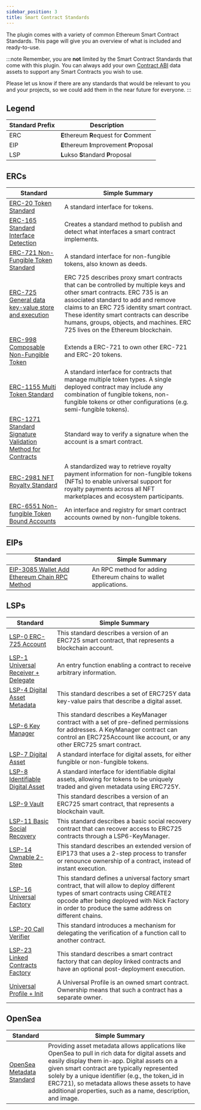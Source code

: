```yaml
---
sidebar_position: 3
title: Smart Contract Standards
---
```


The plugin comes with a variety of common Ethereum Smart Contract Standards. This page will give you an overview of what is included and ready-to-use.

:::note
Remember, you are **not** limited by the Smart Contract Standards that come with this plugin. You can always add your own
[Contract ABI](/docs/ethereum/abi/parse-abi) data assets to support any Smart Contracts you wish to use.

Please let us know if there are any standards that would be relevant to you and your projects, so we could add them in the near future for everyone.
:::

## Legend

| Standard Prefix | Description                               |
|-----------------|-------------------------------------------|
| ERC             | **E**thereum **R**equest for **C**omment  |
| EIP             | **E**thereum **I**mprovement **P**roposal |
| LSP             | **L**ukso **S**tandard **P**roposal       |

## ERCs
| Standard                                                                                               | Simple Summary                                                                                                                                                                                                                                                                                                                            |
|--------------------------------------------------------------------------------------------------------|-------------------------------------------------------------------------------------------------------------------------------------------------------------------------------------------------------------------------------------------------------------------------------------------------------------------------------------------|
| [ERC-20 Token Standard](https://eips.ethereum.org/EIPS/eip-20)                                         | A standard interface for tokens.                                                                                                                                                                                                                                                                                                          |
| [ERC-165 Standard Interface Detection](https://eips.ethereum.org/EIPS/eip-165)                         | Creates a standard method to publish and detect what interfaces a smart contract implements.                                                                                                                                                                                                                                              |
| [ERC-721 Non-Fungible Token Standard](https://eips.ethereum.org/EIPS/eip-721)                          | A standard interface for non-fungible tokens, also known as deeds.                                                                                                                                                                                                                                                                        |
| [ERC-725 General data key-value store and execution](https://erc725alliance.org/)                      | ERC 725 describes proxy smart contracts that can be controlled by multiple keys and other smart contracts. ERC 735 is an associated standard to add and remove claims to an ERC 725 identity smart contract. These identity smart contracts can describe humans, groups, objects, and machines. ERC 725 lives on the Ethereum blockchain. |
| [ERC-998 Composable Non-Fungible Token](https://eips.ethereum.org/EIPS/eip-998)                        | Extends a ERC-721 to own other ERC-721 and ERC-20 tokens.                                                                                                                                                                                                                                                                                 |
| [ERC-1155 Multi Token Standard](https://eips.ethereum.org/EIPS/eip-1155)                               | A standard interface for contracts that manage multiple token types. A single deployed contract may include any combination of fungible tokens, non-fungible tokens or other configurations (e.g. semi-fungible tokens).                                                                                                                  |
| [ERC-1271 Standard Signature Validation Method for Contracts](https://eips.ethereum.org/EIPS/eip-1271) | Standard way to verify a signature when the account is a smart contract.                                                                                                                                                                                                                                                                  |
| [ERC-2981 NFT Royalty Standard](https://eips.ethereum.org/EIPS/eip-2981)                               | A standardized way to retrieve royalty payment information for non-fungible tokens (NFTs) to enable universal support for royalty payments across all NFT marketplaces and ecosystem participants.                                                                                                                                        |
| [ERC-6551 Non-fungible Token Bound Accounts](https://eips.ethereum.org/EIPS/eip-6551)                  | An interface and registry for smart contract accounts owned by non-fungible tokens.                                                                                                                                                                                                                                                       |

## EIPs
| Standard                                                                                 | Simple Summary                                                   |
|------------------------------------------------------------------------------------------|------------------------------------------------------------------|
| [EIP-3085 Wallet Add Ethereum Chain RPC Method](https://eips.ethereum.org/EIPS/eip-3085) | An RPC method for adding Ethereum chains to wallet applications. |

## LSPs
| Standard                                                                                                                   | Simple Summary                                                                                                                                                                                                                               |
|----------------------------------------------------------------------------------------------------------------------------|----------------------------------------------------------------------------------------------------------------------------------------------------------------------------------------------------------------------------------------------|
| [LSP-0 ERC-725 Account](https://github.com/lukso-network/LIPs/blob/main/LSPs/LSP-0-ERC725Account.md)                       | This standard describes a version of an ERC725 smart contract, that represents a blockchain account.                                                                                                                                         |
| [LSP-1 Universal Receiver + Delegate](https://docs.lukso.tech/standards/generic-standards/lsp1-universal-receiver)         | An entry function enabling a contract to receive arbitrary information.                                                                                                                                                                      |
| [LSP-4 Digital Asset Metadata](https://github.com/lukso-network/LIPs/blob/main/LSPs/LSP-4-DigitalAsset-Metadata.md)        | This standard describes a set of ERC725Y data key-value pairs that describe a digital asset.                                                                                                                                                 |
| [LSP-6 Key Manager](https://github.com/lukso-network/LIPs/blob/main/LSPs/LSP-6-KeyManager.md)                              | This standard describes a KeyManager contract with a set of pre-defined permissions for addresses. A KeyManager contract can control an ERC725Account like account, or any other ERC725 smart contract.                                      |
| [LSP-7 Digital Asset](https://github.com/lukso-network/LIPs/blob/main/LSPs/LSP-7-DigitalAsset.md)                          | A standard interface for digital assets, for either fungible or non-fungible tokens.                                                                                                                                                         |
| [LSP-8 Identifiable Digital Asset](https://github.com/lukso-network/LIPs/blob/main/LSPs/LSP-8-IdentifiableDigitalAsset.md) | A standard interface for identifiable digital assets, allowing for tokens to be uniquely traded and given metadata using ERC725Y.                                                                                                            |
| [LSP-9 Vault](https://github.com/lukso-network/LIPs/blob/main/LSPs/LSP-9-Vault.md)                                         | This standard describes a version of an ERC725 smart contract, that represents a blockchain vault.                                                                                                                                           |
| [LSP-11 Basic Social Recovery](https://github.com/lukso-network/LIPs/blob/main/LSPs/LSP-11-BasicSocialRecovery.md)         | This standard describes a basic social recovery contract that can recover access to ERC725 contracts through a LSP6-KeyManager.                                                                                                              |
| [LSP-14 Ownable 2-Step](https://docs.lukso.tech/standards/generic-standards/lsp14-ownable-2-step)                          | This standard describes an extended version of EIP173 that uses a 2-step process to transfer or renounce ownership of a contract, instead of instant execution.                                                                              |
| [LSP-16 Universal Factory](https://docs.lukso.tech/standards/generic-standards/lsp16-universal-factory)                    | This standard defines a universal factory smart contract, that will allow to deploy different types of smart contracts using CREATE2 opcode after being deployed with Nick Factory in order to produce the same address on different chains. |
| [LSP-20 Call Verifier](https://docs.lukso.tech/standards/generic-standards/lsp20-call-verification)                        | This standard introduces a mechanism for delegating the verification of a function call to another contract.                                                                                                                                 |
| [LSP-23 Linked Contracts Factory](https://docs.lukso.tech/standards/generic-standards/lsp23-linked-contracts-factory)      | This standard describes a smart contract factory that can deploy linked contracts and have an optional post-deployment execution.                                                                                                            |
| [Universal Profile + Init](https://docs.lukso.tech/standards/universal-profile/introduction/)                              | A Universal Profile is an owned smart contract. Ownership means that such a contract has a separate owner.                                                                                                                                   |

## OpenSea
| Standard                                                                     | Simple Summary                                                                                                                                                                                                                                                                                                                                                            |
|------------------------------------------------------------------------------|---------------------------------------------------------------------------------------------------------------------------------------------------------------------------------------------------------------------------------------------------------------------------------------------------------------------------------------------------------------------------|
| [OpenSea Metadata Standard](https://docs.opensea.io/docs/metadata-standards) | Providing asset metadata allows applications like OpenSea to pull in rich data for digital assets and easily display them in-app. Digital assets on a given smart contract are typically represented solely by a unique identifier (e.g., the token_id in ERC721), so metadata allows these assets to have additional properties, such as a name, description, and image. |


